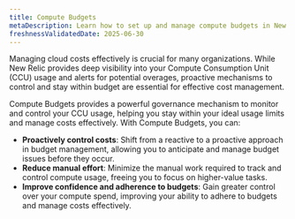 ```yaml
---
title: Compute Budgets
metaDescription: Learn how to set up and manage compute budgets in New Relic to monitor and control your cloud spending effectively.
freshnessValidatedDate: 2025-06-30
---
```


Managing cloud costs effectively is crucial for many organizations. While New Relic provides deep visibility into your Compute Consumption Unit (CCU) usage and alerts for potential overages, proactive mechanisms to control and stay within budget are essential for effective cost management.

Compute Budgets provides a powerful governance mechanism to monitor and control your CCU usage, helping you stay within your ideal usage limits and manage costs effectively. With Compute Budgets, you can:

- **Proactively control costs**: Shift from a reactive to a proactive approach in budget management, allowing you to anticipate and manage budget issues before they occur.
- **Reduce manual effort**: Minimize the manual work required to track and control compute usage, freeing you to focus on higher-value tasks.
- **Improve confidence and adherence to budgets**: Gain greater control over your compute spend, improving your ability to adhere to budgets and manage costs effectively.

